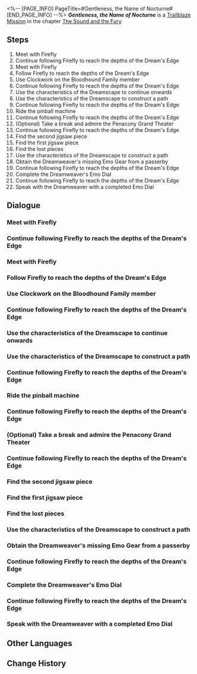 <%-- [PAGE_INFO]
PageTitle=#Gentleness, the Name of Nocturne#
[END_PAGE_INFO] --%>
{{Stub|Dialogue.}}
{{Mission Infobox
|id            = 1030402
|title         = 
|image         = <!--Mission Gentleness, the Name of Nocturne.png-->
|type          = Trailblaze
|event_name    = 
|chapter       = The Sound and the Fury
|requirements  = [[Trailblaze Mission]] ''[[Gentleness, the Name of Nocturne]]'' completed
|summary       = <!--official mission summary from Fate's Atlas-->
|characters    = Bloodhound Family Member; Firefly; Trailblazer
|startLocation = [[Penacony]] - [[Dream's Edge]]
|world         = Penacony
|area          = Dream's Edge
|prev          = 
|next          = Through a Glass Darkly
|rewards       = Trailblaze EXP*900; Stellar Jade*110; Traveler's Guide*12; Lost Crystal*10; Clock Credits*450; "If I Can Stop One Heart From Breaking"*1 { text = "If I Can Stop One Heart From Breaking" }; Credit*100,000
}}
'''''Gentleness, the Name of Nocturne''''' is a [[Trailblaze Mission]] in the chapter [[The Sound and the Fury]].

==Steps==
# Meet with Firefly
# Continue following Firefly to reach the depths of the Dream's Edge
# Meet with Firefly
# Follow Firefly to reach the depths of the Dream's Edge
# Use Clockwork on the Bloodhound Family member
# Continue following Firefly to reach the depths of the Dream's Edge
# Use the characteristics of the Dreamscape to continue onwards
# Use the characteristics of the Dreamscape to construct a path
# Continue following Firefly to reach the depths of the Dream's Edge
# Ride the pinball machine
# Continue following Firefly to reach the depths of the Dream's Edge
# (Optional) Take a break and admire the Penacony Grand Theater
# Continue following Firefly to reach the depths of the Dream's Edge
# Find the second jigsaw piece
# Find the first jigsaw piece
# Find the lost pieces
# Use the characteristics of the Dreamscape to construct a path
# Obtain the Dreamweaver's missing Emo Gear from a passerby
# Continue following Firefly to reach the depths of the Dream's Edge
# Complete the Dreamweaver's Emo Dial
# Continue following Firefly to reach the depths of the Dream's Edge
# Speak with the Dreamweaver with a completed Emo Dial

<!--
==Gameplay Notes==

--><!--
==Trial Character==

-->
==Dialogue==
{{Stub Dialogue}}

===Meet with Firefly{{subst:void|<!--103040201-->}}===
{{Mission Description|type=trailblaze|location=Dream's Edge|After some twisted crawling in the syrup-filled sewers, you successfully reach the entrance to... Firefly's "secret stronghold."<br />Firefly is waiting for you nearby. You should go and meet her.}}
{{Dialogue Start}}
:{{tx}}
{{Dialogue End}}

===Continue following Firefly to reach the depths of the Dream's Edge{{subst:void|<!--103040228-->}}===
{{Mission Description|type=trailblaze|location=Dream's Edge|update|Firefly explains this place to you: It is the edge of the Golden Hour, the inner depths of the Dreamscape, and The Family's construction and remodeling zone (in other words, a construction site within the dream). She adds that her "secret stronghold" is further on... The only problem is that "The Family" has eyes everywhere and you will have to sneak in to get inside.<br />You have successfully overcome every obstacle on your path. Congratulations! Your final destination lies just ahead.}}
{{Dialogue Start}}
:{{tx}}
{{Dialogue End}}

===Meet with Firefly{{subst:void|<!--103040202-->}}===
{{Mission Description|type=trailblaze|location=Dream's Edge|update|After some twisted crawling in the syrup-filled sewers, you successfully reach the entrance to... Firefly's "secret stronghold."<br />Firefly is waiting for you nearby. You should go and meet her.}}
{{Dialogue Start}}
:{{tx}}
{{Dialogue End}}

===Follow Firefly to reach the depths of the Dream's Edge{{subst:void|<!--103040203-->}}===
{{Mission Description|type=trailblaze|location=Dream's Edge|update|Firefly explains this place to you: It is the edge of the Golden Hour, the inner depths of the Dreamscape, and The Family's construction and remodeling zone (in other words, a construction site within the dream). She adds that her "secret stronghold" is further on... The only problem is that "The Family" has eyes everywhere, and you will have to sneak in to get inside.<br />Head deep into the Dream's Edge... As a Nameless, sneaking into a construction site is a piece of cake, right?}}
{{Dialogue Start}}
:{{tx}}
{{Dialogue End}}

===Use Clockwork on the Bloodhound Family member{{subst:void|<!--103040204-->}}===
{{Mission Description|type=trailblaze|location=Dream's Edge|update|Firefly explains this place to you: It is the edge of the Golden Hour, the inner depths of the Dreamscape, and The Family's construction and remodeling zone (in other words, a construction site within the dream). She adds that her "secret stronghold" is further on... The only problem is that "The Family" has eyes everywhere, and you will have to sneak in to get inside.<br />Just as your journey begins, it comes to an end as a Bloodhound Family member with a strong sense of principles guards the door before you. If you wish to continue ahead, you may have to use Clockwork for no good... Let's hope Clockie forgives you.}}
{{Dialogue Start}}
:{{tx}}
{{Dialogue End}}

===Continue following Firefly to reach the depths of the Dream's Edge{{subst:void|<!--103040207-->}}===
{{Mission Description|type=trailblaze|location=Dream's Edge|update|Firefly explains this place to you: It is the edge of the Golden Hour, the inner depths of the Dreamscape, and The Family's construction and remodeling zone (in other words, a construction site within the dream). She adds that her "secret stronghold" is further on... The only problem is that "The Family" has eyes everywhere, and you will have to sneak in to get inside.<br />After stepping over the collapsed Bloodhound Family member, you decide to continue onwards. You wouldn't want your trip to be a waste, right?}}
{{Dialogue Start}}
:{{tx}}
{{Dialogue End}}

===Use the characteristics of the Dreamscape to continue onwards{{subst:void|<!--103040206-->}}===
{{Mission Description|type=trailblaze|location=Dream's Edge|update|Firefly explains this place to you: It is the edge of the Golden Hour, the inner depths of the Dreamscape, and The Family's construction and remodeling zone (in other words, a construction site within the dream). She adds that her "secret stronghold" is further on... The only problem is that "The Family" has eyes everywhere, and you will have to sneak in to get inside.<br />The path into the depths is complicated and confusing. You may have to think outside of the box and creatively utilize the characteristics of the Dreamscape to continue onwards.}}
{{Dialogue Start}}
:{{tx}}
{{Dialogue End}}

===Use the characteristics of the Dreamscape to construct a path{{subst:void|<!--103040210-->}}===
{{Dialogue Start}}
:{{tx}}
{{Dialogue End}}

===Continue following Firefly to reach the depths of the Dream's Edge{{subst:void|<!--103040208-->}}===
{{Mission Description|type=trailblaze|location=Dream's Edge|update|Firefly explains this place to you: It is the edge of the Golden Hour, the inner depths of the Dreamscape, and The Family's construction and remodeling zone (in other words, a construction site within the dream). She adds that her "secret stronghold" is further on... The only problem is that "The Family" has eyes everywhere, and you will have to sneak in to get inside.<br />After stepping over the collapsed Bloodhound Family member, you decide to continue onwards. You wouldn't want your trip to be a waste, right?}}
{{Dialogue Start}}
:{{tx}}
{{Dialogue End}}

===Ride the pinball machine{{subst:void|<!--103040211-->}}===
{{Mission Description|type=trailblaze|location=Dream's Edge|update|Firefly explains this place to you: It is the edge of the Golden Hour, the inner depths of the Dreamscape, and The Family's construction and remodeling zone (in other words, a construction site within the dream). She adds that her "secret stronghold" is further on... The only problem is that "The Family" has eyes everywhere, and you will have to sneak in to get inside.<br />The path into the depths is complicated and confusing. You may have to think outside of the box and creatively utilize the characteristics of the Dreamscape to continue onwards.}}
{{Dialogue Start}}
:{{tx}}
{{Dialogue End}}

===Continue following Firefly to reach the depths of the Dream's Edge{{subst:void|<!--103040213-->}}===
{{Dialogue Start}}
:{{tx}}
{{Dialogue End}}

===(Optional) Take a break and admire the Penacony Grand Theater{{subst:void|<!--103040214-->}}===
{{Dialogue Start}}
:{{tx}}
{{Dialogue End}}

===Continue following Firefly to reach the depths of the Dream's Edge{{subst:void|<!--103040215-->}}===
{{Dialogue Start}}
:{{tx}}
{{Dialogue End}}

===Find the second jigsaw piece{{subst:void|<!--103040220-->}}===
{{Dialogue Start}}
:{{tx}}
{{Dialogue End}}

===Find the first jigsaw piece{{subst:void|<!--103040221-->}}===
{{Dialogue Start}}
:{{tx}}
{{Dialogue End}}

===Find the lost pieces{{subst:void|<!--103040229-->}}===
{{Dialogue Start}}
:{{tx}}
{{Dialogue End}}

===Use the characteristics of the Dreamscape to construct a path{{subst:void|<!--103040223-->}}===
{{Dialogue Start}}
:{{tx}}
{{Dialogue End}}

===Obtain the Dreamweaver's missing Emo Gear from a passerby{{subst:void|<!--103040231-->}}===
{{Dialogue Start}}
:{{tx}}
{{Dialogue End}}

===Continue following Firefly to reach the depths of the Dream's Edge{{subst:void|<!--103040224-->}}===
{{Dialogue Start}}
:{{tx}}
{{Dialogue End}}

===Complete the Dreamweaver's Emo Dial{{subst:void|<!--103040232-->}}===
{{Dialogue Start}}
:{{tx}}
{{Dialogue End}}

===Continue following Firefly to reach the depths of the Dream's Edge{{subst:void|<!--103040226-->}}===
{{Mission Description|type=trailblaze|location=Dream's Edge|update|Firefly explains this place to you: It is the edge of the Golden Hour, the inner depths of the Dreamscape, and The Family's construction and remodeling zone (in other words, a construction site within the dream). She adds that her "secret stronghold" is further on... The only problem is that "The Family" has eyes everywhere and you will have to sneak in to get inside.<br />After overcoming a variety of obstacles, your final destination lies just ahead. Unfortunately, there are many monsters occupying the path ahead. Proceed with caution.}}
{{Dialogue Start}}
:{{tx}}
{{Dialogue End}}

===Speak with the Dreamweaver with a completed Emo Dial{{subst:void|<!--103040233-->}}===
{{Mission Description|type=trailblaze|location=Dream's Edge|update|Firefly explains this place to you: It is the edge of the Golden Hour, the inner depths of the Dreamscape, and The Family's construction and remodeling zone (in other words, a construction site within the dream). She adds that her "secret stronghold" is further on... The only problem is that "The Family" has eyes everywhere, and you will have to sneak in to get inside.<br />The path into the depths is complicated and confusing. You may have to think outside of the box and creatively utilize the characteristics of the Dreamscape to continue onwards.}}
{{Dialogue Start}}
:{{tx}}
{{Dialogue End}}

==Other Languages==
{{Other Languages
|en   = Gentleness, the Name of Nocturne
|zhs  = 夜色名为温柔
|zht  = 夜色名為溫柔
|ja   = 優しさという名の夜
|ko   = 부드러움이라는 이름의 밤
|es   = Ternura, el nombre de la noche
|fr   = Nocturne ou la Gentillesse
|ru   = Ночь по имени Нежность
|th   = รัตติกาลนามว่าอ่อนโยน
|vi   = Dịu Dàng Là Tên Của Màn Đêm
|de   = Sanftheit, genannt Nacht
|id   = Kelembutan dalam Kegelapan
|pt   = Gentileza, o Nome do Noturno
}}

==Change History==
{{Change History|2.0}}
